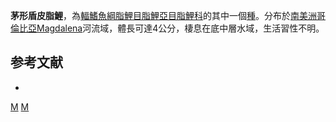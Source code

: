 {{Speciesbox 
| taxon = Saccoderma hastata
| status = NE
| status_system = IUCN3.1
| authority =  [[Eigenmann|Eigenmann]], 1913
| synonyms = *''Odontostilbe hastatus''<br /><small>Eigenmann, 1913</small>
}}
'''茅形盾皮脂鯉'''，為[[輻鰭魚綱|輻鰭魚綱]][[脂鯉目|脂鯉目]][[脂鯉亞目|脂鯉亞目]][[脂鯉科|脂鯉科]]的其中一個[[種|種]]。分布於[[南美洲|南美洲]][[哥倫比亞|哥倫比亞]]Magdalena河流域，體長可達4公分，棲息在底中層水域，生活習性不明。

==参考文献==
{{refbegin}}
*{{FishBase_species|genus=Saccoderma|species=hastata |year=2014|month=1}}
{{refend}}

{{Taxonbar|from=Q9072533}}

[[Category:盾皮脂鯉屬|M]]
[[Category:1913年描述的鱼类|M]]


{{魚類小作品}}